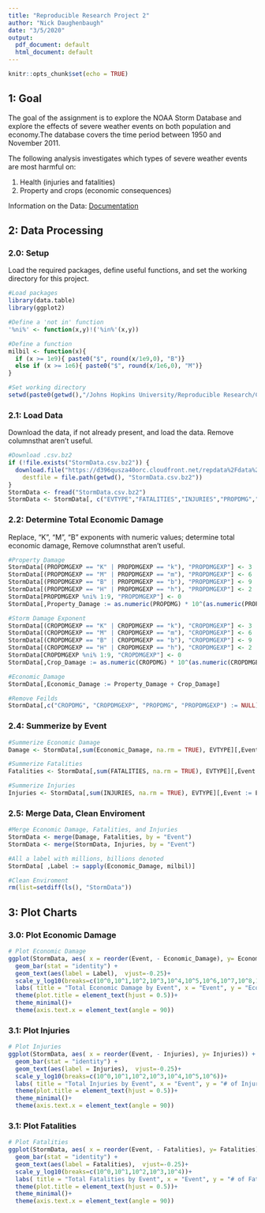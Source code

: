 ```yaml
---
title: "Reproducible Research Project 2"
author: "Nick Daughenbaugh"
date: "3/5/2020"
output:
  pdf_document: default
  html_document: default
---
```


```r
knitr::opts_chunk$set(echo = TRUE)
```

1: Goal
-----------

The goal of the assignment is to explore the NOAA Storm Database and explore the effects of severe weather events on both population and economy.The database covers the time period between 1950 and November 2011.

The following analysis investigates which types of severe weather events are most harmful on:

1.  Health (injuries and fatalities)
2.  Property and crops (economic consequences)

Information on the Data: [Documentation](https://d396qusza40orc.cloudfront.net/repdata%2Fpeer2_doc%2Fpd01016005curr.pdf)

2: Data Processing
------------------

### 2.0: Setup

Load the required packages, define useful functions, and set the working directory for this project.

```r
#Load packages
library(data.table)
library(ggplot2)

#Define a 'not in' function
'%ni%' <- function(x,y)!('%in%'(x,y))

#Define a function 
milbil <- function(x){
  if (x >= 1e9){ paste0("$", round(x/1e9,0), "B")}
  else if (x >= 1e6){ paste0("$", round(x/1e6,0), "M")}
}

#Set working directory
setwd(paste0(getwd(),"/Johns Hopkins University/Reproducible Research/Course Project 1"))
```

### 2.1: Load Data

Download the data, if not already present, and load the data.  Remove columnsthat aren't useful.

```r
#Download .csv.bz2
if (!file.exists("StormData.csv.bz2")) {
  download.file("https://d396qusza40orc.cloudfront.net/repdata%2Fdata%2FStormData.csv.bz2",
    destfile = file.path(getwd(), "StormData.csv.bz2"))
}
StormData <- fread("StormData.csv.bz2")
StormData <- StormData[, c("EVTYPE","FATALITIES","INJURIES","PROPDMG","PROPDMGEXP","CROPDMG", "CROPDMGEXP")]
```

### 2.2: Determine Total Economic Damage

Replace, "K", "M", "B" exponents with numeric values; determine total economic damage, Remove columnsthat aren't useful.

```r
#Property Damage
StormData[(PROPDMGEXP == "K" | PROPDMGEXP == "k"), "PROPDMGEXP"] <- 3
StormData[(PROPDMGEXP == "M" | PROPDMGEXP == "m"), "PROPDMGEXP"] <- 6
StormData[(PROPDMGEXP == "B" | PROPDMGEXP == "b"), "PROPDMGEXP"] <- 9
StormData[(PROPDMGEXP == "H" | PROPDMGEXP == "h"), "PROPDMGEXP"] <- 2
StormData[PROPDMGEXP %ni% 1:9, "PROPDMGEXP"] <- 0
StormData[,Property_Damage := as.numeric(PROPDMG) * 10^(as.numeric(PROPDMGEXP))]

#Storm Damage Exponent
StormData[(CROPDMGEXP == "K" | CROPDMGEXP == "k"), "CROPDMGEXP"] <- 3
StormData[(CROPDMGEXP == "M" | CROPDMGEXP == "m"), "CROPDMGEXP"] <- 6
StormData[(CROPDMGEXP == "B" | CROPDMGEXP == "b"), "CROPDMGEXP"] <- 9
StormData[(CROPDMGEXP == "H" | CROPDMGEXP == "h"), "CROPDMGEXP"] <- 2
StormData[CROPDMGEXP %ni% 1:9, "CROPDMGEXP"] <- 0
StormData[,Crop_Damage := as.numeric(CROPDMG) * 10^(as.numeric(CROPDMGEXP))]

#Economic_Damage
StormData[,Economic_Damage := Property_Damage + Crop_Damage]

#Remove Feilds
StormData[,c("CROPDMG", "CROPDMGEXP", "PROPDMG", "PROPDMGEXP") := NULL]
```

### 2.4: Summerize by Event

```r
#Summerize Economic Damage
Damage <- StormData[,sum(Economic_Damage, na.rm = TRUE), EVTYPE][,Event := EVTYPE][,Economic_Damage := V1][,c("EVTYPE","V1") := NULL]

#Summerize Fatalities
Fatalities <- StormData[,sum(FATALITIES, na.rm = TRUE), EVTYPE][,Event := EVTYPE][,Fatalities := V1][,c("EVTYPE","V1") := NULL]

#Summerize Injuries
Injuries <- StormData[,sum(INJURIES, na.rm = TRUE), EVTYPE][,Event := EVTYPE][,Injuries := V1][,c("EVTYPE","V1") := NULL]
```

### 2.5: Merge Data, Clean Enviroment

```r
#Merge Economic Damage, Fatalities, and Injuries
StormData <- merge(Damage, Fatalities, by = "Event")
StormData <- merge(StormData, Injuries, by = "Event")

#All a label with millions, billions denoted
StormData[ ,Label := sapply(Economic_Damage, milbil)]

#Clean Enviroment
rm(list=setdiff(ls(), "StormData"))
```

3: Plot Charts
------------------

### 3.0: Plot Economic Damage

```r
# Plot Economic Damage
ggplot(StormData, aes( x = reorder(Event, - Economic_Damage), y= Economic_Damage)) +
  geom_bar(stat = "identity") +
  geom_text(aes(label = Label),  vjust=-0.25)+
  scale_y_log10(breaks=c(10^0,10^1,10^2,10^3,10^4,10^5,10^6,10^7,10^8,10^9, 10^10, 10^11))+
  labs( title = "Total Economic Damage by Event", x = "Event", y = "Economic Damage")+
  theme(plot.title = element_text(hjust = 0.5))+
  theme_minimal()+
  theme(axis.text.x = element_text(angle = 90))
```

### 3.1: Plot Injuries

```r
# Plot Injuries
ggplot(StormData, aes( x = reorder(Event, - Injuries), y= Injuries)) +
  geom_bar(stat = "identity") +
  geom_text(aes(label = Injuries),  vjust=-0.25)+
  scale_y_log10(breaks=c(10^0,10^1,10^2,10^3,10^4,10^5,10^6))+
  labs( title = "Total Injuries by Event", x = "Event", y = "# of Injuries")+
  theme(plot.title = element_text(hjust = 0.5))+
  theme_minimal()+
  theme(axis.text.x = element_text(angle = 90))
```

### 3.1: Plot Fatalities

```r
# Plot Fatalities
ggplot(StormData, aes( x = reorder(Event, - Fatalities), y= Fatalities)) +
  geom_bar(stat = "identity") +
  geom_text(aes(label = Fatalities),  vjust=-0.25)+
  scale_y_log10(breaks=c(10^0,10^1,10^2,10^3,10^4))+
  labs( title = "Total Fatalities by Event", x = "Event", y = "# of Fatalities")+
  theme(plot.title = element_text(hjust = 0.5))+
  theme_minimal()+
  theme(axis.text.x = element_text(angle = 90))
```